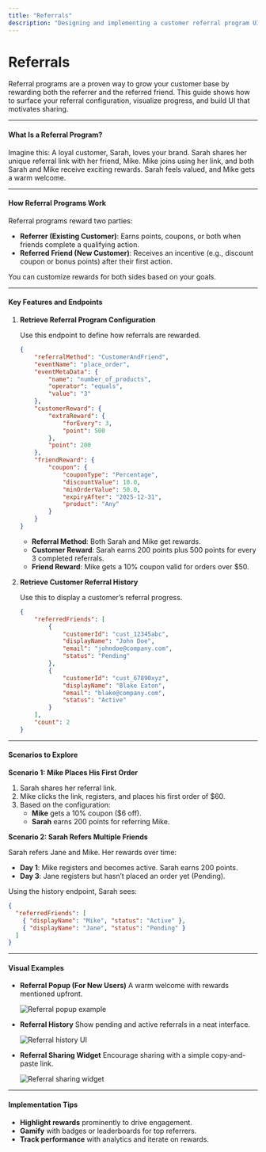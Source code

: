 ```yaml
---
title: "Referrals"
description: "Designing and implementing a customer referral program UI"
---
```


# Referrals

Referral programs are a proven way to grow your customer base by rewarding both the referrer and the referred friend. This guide shows how to surface your referral configuration, visualize progress, and build UI that motivates sharing.

***

#### **What Is a Referral Program?**

Imagine this: A loyal customer, Sarah, loves your brand. Sarah shares her unique referral link with her friend, Mike. Mike joins using her link, and both Sarah and Mike receive exciting rewards. Sarah feels valued, and Mike gets a warm welcome.

***

#### **How Referral Programs Work**

Referral programs reward two parties:

- **Referrer (Existing Customer)**: Earns points, coupons, or both when friends complete a qualifying action.
- **Referred Friend (New Customer)**: Receives an incentive (e.g., discount coupon or bonus points) after their first action.

You can customize rewards for both sides based on your goals.

***

#### **Key Features and Endpoints**

1. **Retrieve Referral Program Configuration**

   Use this endpoint to define how referrals are rewarded.

   ```json
   {
       "referralMethod": "CustomerAndFriend",
       "eventName": "place_order",
       "eventMetaData": {
           "name": "number_of_products",
           "operator": "equals",
           "value": "3"
       },
       "customerReward": {
           "extraReward": {
               "forEvery": 3,
               "point": 500
           },
           "point": 200
       },
       "friendReward": {
           "coupon": {
               "couponType": "Percentage",
               "discountValue": 10.0,
               "minOrderValue": 50.0,
               "expiryAfter": "2025-12-31",
               "product": "Any"
           }
       }
   }
   ```

   - **Referral Method**: Both Sarah and Mike get rewards.
   - **Customer Reward**: Sarah earns 200 points plus 500 points for every 3 completed referrals.
   - **Friend Reward**: Mike gets a 10% coupon valid for orders over $50.

2. **Retrieve Customer Referral History**

   Use this to display a customer’s referral progress.

   ```json
   {
       "referredFriends": [
           {
               "customerId": "cust_12345abc",
               "displayName": "John Doe",
               "email": "johndoe@company.com",
               "status": "Pending"
           },
           {
               "customerId": "cust_67890xyz",
               "displayName": "Blake Eaton",
               "email": "blake@company.com",
               "status": "Active"
           }
       ],
       "count": 2
   }
   ```

***

#### **Scenarios to Explore**

**Scenario 1: Mike Places His First Order**

1. Sarah shares her referral link.
2. Mike clicks the link, registers, and places his first order of $60.
3. Based on the configuration:
   - **Mike** gets a 10% coupon ($6 off).
   - **Sarah** earns 200 points for referring Mike.

**Scenario 2: Sarah Refers Multiple Friends**

Sarah refers Jane and Mike. Her rewards over time:

- **Day 1**: Mike registers and becomes active. Sarah earns 200 points.
- **Day 3**: Jane registers but hasn’t placed an order yet (Pending).

Using the history endpoint, Sarah sees:

```json
{
  "referredFriends": [
    { "displayName": "Mike", "status": "Active" },
    { "displayName": "Jane", "status": "Pending" }
  ]
}
```

***

#### **Visual Examples**

- **Referral Popup (For New Users)**
  A warm welcome with rewards mentioned upfront.

  <Frame>
  <img src="https://873157020-files.gitbook.io/~/files/v0/b/gitbook-x-prod.appspot.com/o/spaces%2FElcuAgxn15Pk6F2fINKe%2Fuploads%2FhkZgMIn3xdGvG5rMUn3I%2Fimage.png?alt=media&token=bb17a6b2-99f1-429e-91d7-74f459a9e635" alt="Referral popup example" />
  </Frame>

- **Referral History**
  Show pending and active referrals in a neat interface.

  <Frame>
  <img src="https://873157020-files.gitbook.io/~/files/v0/b/gitbook-x-prod.appspot.com/o/spaces%2FElcuAgxn15Pk6F2fINKe%2Fuploads%2FGYPg6k45m4TSygFQUcGs%2Fimage.png?alt=media&token=fd97ccde-59b6-41be-8dbf-1a0abe8e464c" alt="Referral history UI" />
  </Frame>

- **Referral Sharing Widget**
  Encourage sharing with a simple copy-and-paste link.

  <Frame>
  <img src="https://873157020-files.gitbook.io/~/files/v0/b/gitbook-x-prod.appspot.com/o/spaces%2FElcuAgxn15Pk6F2fINKe%2Fuploads%2FQos2e5d2iu8iFQrFWDil%2Fimage.png?alt=media&token=0d5c4a49-f385-456f-a4d0-0e212dd7517e" alt="Referral sharing widget" />
  </Frame>

***

#### **Implementation Tips**

- **Highlight rewards** prominently to drive engagement.
- **Gamify** with badges or leaderboards for top referrers.
- **Track performance** with analytics and iterate on rewards.

